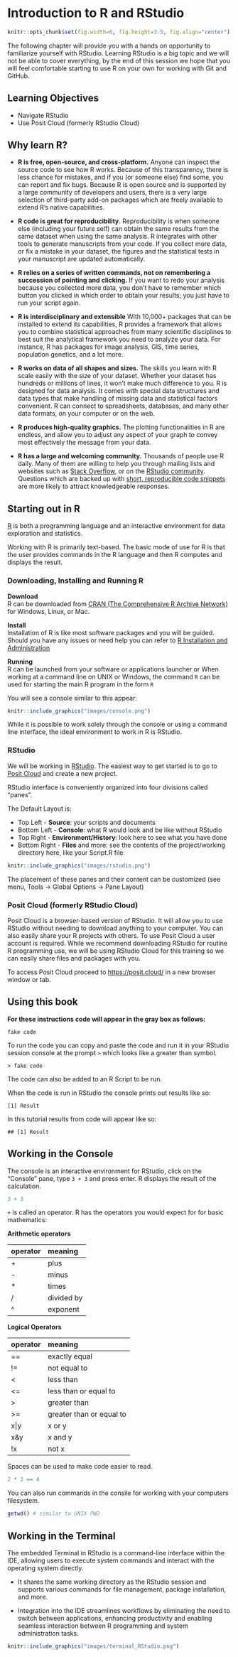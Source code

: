 # Introduction to R and RStudio

```r
knitr::opts_chunk$set(fig.width=6, fig.height=3.5, fig.align="center")
```

The following chapter will provide you with a hands on opportunity to familiarize yourself with RStudio. Learning RStudio is a big topic and we will not be able to cover everything, by the end of this session we hope that you will feel comfortable starting to use R on your own for working with Git and GitHub.

## Learning Objectives

-   Navigate RStudio
-   Use Posit Cloud (formerly RStudio Cloud)

## Why learn R?

-   **R is free, open-source, and cross-platform.** Anyone can inspect the source code to see how R works. Because of this transparency, there is less chance for mistakes, and if you (or someone else) find some, you can report and fix bugs. Because R is open source and is supported by a large community of developers and users, there is a very large selection of third-party add-on packages which are freely available to extend R's native capabilities.

-   **R code is great for reproducibility**. Reproducibility is when someone else (including your future self) can obtain the same results from the same dataset when using the same analysis. R integrates with other tools to generate manuscripts from your code. If you collect more data, or fix a mistake in your dataset, the figures and the statistical tests in your manuscript are updated automatically.

-   **R relies on a series of written commands, not on remembering a succession of pointing and clicking.** If you want to redo your analysis because you collected more data, you don't have to remember which button you clicked in which order to obtain your results; you just have to run your script again.

-   **R is interdisciplinary and extensible** With 10,000+ packages that can be installed to extend its capabilities, R provides a framework that allows you to combine statistical approaches from many scientific disciplines to best suit the analytical framework you need to analyze your data. For instance, R has packages for image analysis, GIS, time series, population genetics, and a lot more.

-   **R works on data of all shapes and sizes.** The skills you learn with R scale easily with the size of your dataset. Whether your dataset has hundreds or millions of lines, it won't make much difference to you. R is designed for data analysis. It comes with special data structures and data types that make handling of missing data and statistical factors convenient. R can connect to spreadsheets, databases, and many other data formats, on your computer or on the web.

-   **R produces high-quality graphics.** The plotting functionalities in R are endless, and allow you to adjust any aspect of your graph to convey most effectively the message from your data.

-   **R has a large and welcoming community.** Thousands of people use R daily. Many of them are willing to help you through mailing lists and websites such as [Stack Overflow](https://stackoverflow.com/), or on the [RStudio community](https://community.rstudio.com/). Questions which are backed up with [short, reproducible code snippets](https://www.tidyverse.org/help/) are more likely to attract knowledgeable responses.

## Starting out in R

[R](https://cran.rstudio.com/) is both a programming language and an interactive environment for data exploration and statistics.

Working with R is primarily text-based. The basic mode of use for R is that the user provides commands in the R language and then R computes and displays the result.

### Downloading, Installing and Running R

**Download**\
R can be downloaded from [CRAN (The Comprehensive R Archive Network)](https://cran.rstudio.com/index.html) for Windows, Linux, or Mac.

**Install**\
Installation of R is like most software packages and you will be guided. Should you have any issues or need help you can refer to [R Installation and Administration](https://cran.r-project.org/doc/manuals/r-release/R-admin.html)

**Running**\
R can be launched from your software or applications launcher or When working at a command line on UNIX or Windows, the command `R` can be used for starting the main R program in the form `R`

You will see a console similar to this appear:

```r
knitr::include_graphics("images/console.png")
```

While it is possible to work solely through the console or using a command line interface, the ideal environment to work in R is RStudio.

### RStudio

We will be working in [RStudio](https://www.rstudio.com/products/rstudio/download/). The easiest way to get started is to go to [Posit Cloud](https://posit.cloud/) and create a new project.

RStudio interface is conveniently organized into four divisions called "panes".

The Default Layout is:

-   Top Left - **Source**: your scripts and documents
-   Bottom Left - **Console**: what R would look and be like without RStudio
-   Top Right - **Environment/History**: look here to see what you have done
-   Bottom Right - **Files** and more: see the contents of the project/working directory here, like your Script.R file

```r
knitr::include_graphics("images/rstudio.png")
```

The placement of these panes and their content can be customized (see menu, Tools -\> Global Options -\> Pane Layout)

### Posit Cloud (formerly RStudio Cloud)

Posit Cloud is a browser-based version of RStudio. It will allow you to use RStudio without needing to download anything to your computer. You can also easily share your R projects with others. To use Posit Cloud a user account is required. While we recommend downloading RStudio for routine R programming use, we will be using RStudio Cloud for this training so we can easily share files and packages with you.

To access Posit Cloud proceed to <https://posit.cloud/> in a new browser window or tab.

## Using this book

**For these instructions code will appear in the gray box as follows:**

```         
fake code
```

To run the code you can copy and paste the code and run it in your RStudio session console at the prompt `>` which looks like a greater than symbol.

```         
> fake code
```

The code can also be added to an R Script to be run.

When the code is run in RStudio the console prints out results like so:

```         
[1] Result
```

In this tutorial results from code will appear like so:

```         
## [1] Result
```

## Working in the Console

The console is an interactive environment for RStudio, click on the "Console" pane, type `3 + 3` and press enter. R displays the result of the calculation.

```r
3 + 3
```

`+` is called an operator. R has the operators you would expect for for basic mathematics:

**Arithmetic operators**<br>

| operator | meaning    |
|:---------|:-----------|
| \+       | plus       |
| \-       | minus      |
| \*       | times      |
| /        | divided by |
| \^       | exponent   |

**Logical Operators**<br>

| operator | meaning                  |
|:---------|:-------------------------|
| ==       | exactly equal            |
| !=       | not equal to             |
| \<       | less than                |
| \<=      | less than or equal to    |
| \>       | greater than             |
| \>=      | greater than or equal to |
| x\|y     | x or y                   |
| x&y      | x and y                  |
| !x       | not x                    |

Spaces can be used to make code easier to read.

```r
2 * 2 == 4
```

You can also run commands in the consile for working with your computers filesystem.

```r
getwd() # similar to UNIX PWD
```

## Working in the Terminal

The embedded Terminal in RStudio is a command-line interface within the IDE, allowing users to execute system commands and interact with the operating system directly.

-   It shares the same working directory as the RStudio session and supports various commands for file management, package installation, and more.

-   Integration into the IDE streamlines workflows by eliminating the need to switch between applications, enhancing productivity and enabling seamless interaction between R programming and system administration tasks.

```r
knitr::include_graphics("images/terminal_RStudio.png")
```
